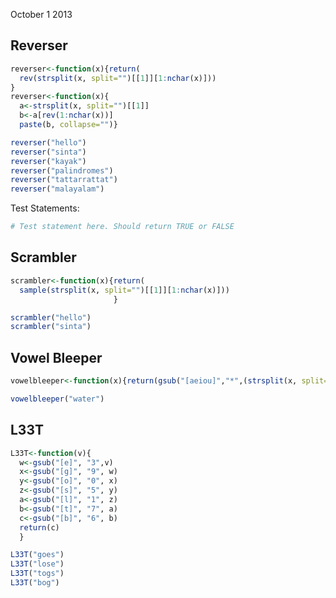 October 1 2013

## Reverser

```r
reverser<-function(x){return(
  rev(strsplit(x, split="")[[1]][1:nchar(x)]))  
}
reverser<-function(x){
  a<-strsplit(x, split="")[[1]]
  b<-a[rev(1:nchar(x))]
  paste(b, collapse="")}
```

```r
reverser("hello")
reverser("sinta")
reverser("kayak")
reverser("palindromes")
reverser("tattarrattat")
reverser("malayalam")
```

Test Statements:
```r
# Test statement here. Should return TRUE or FALSE
```


## Scrambler

```r
scrambler<-function(x){return(
  sample(strsplit(x, split="")[[1]][1:nchar(x)]))
                       }
```

```r
scrambler("hello")
scrambler("sinta")
```

## Vowel Bleeper

```r
vowelbleeper<-function(x){return(gsub("[aeiou]","*",(strsplit(x, split="")[[1]][1:nchar(x)])))}
```

```r
vowelbleeper("water")
```

## L33T

```r
L33T<-function(v){
  w<-gsub("[e]", "3",v)
  x<-gsub("[g]", "9", w)
  y<-gsub("[o]", "0", x)
  z<-gsub("[s]", "5", y)
  a<-gsub("[l]", "1", z)
  b<-gsub("[t]", "7", a)
  c<-gsub("[b]", "6", b)
  return(c)
  }
```

```r
L33T("goes")
L33T("lose")
L33T("togs")
L33T("bog")
```

